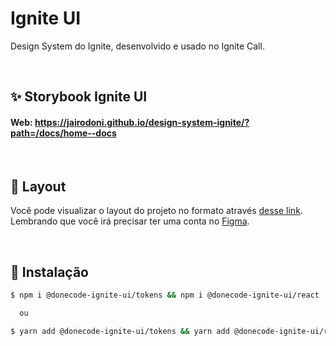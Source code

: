 

<Meta title="Home" />

# Ignite UI

Design System do Ignite, desenvolvido e usado no Ignite Call.

<br/>

## **✨ Storybook Ignite UI**

#### Web: https://jairodoni.github.io/design-system-ignite/?path=/docs/home--docs

<br/>

## **🔖 Layout**

Você pode visualizar o layout do projeto no formato através [desse link](https://www.figma.com/file/6rjT1wZxQTf8p9xiDvSqmR/Ignite-Call?type=design&node-id=0%3A1&mode=design&t=IJOSAq8KviOtuwBY-1). Lembrando que você irá precisar ter uma conta no [Figma](http://figma.com/).

<br/>

## **🚀 Instalação**

```sh
$ npm i @donecode-ignite-ui/tokens && npm i @donecode-ignite-ui/react  

  ou

$ yarn add @donecode-ignite-ui/tokens && yarn add @donecode-ignite-ui/react
```

